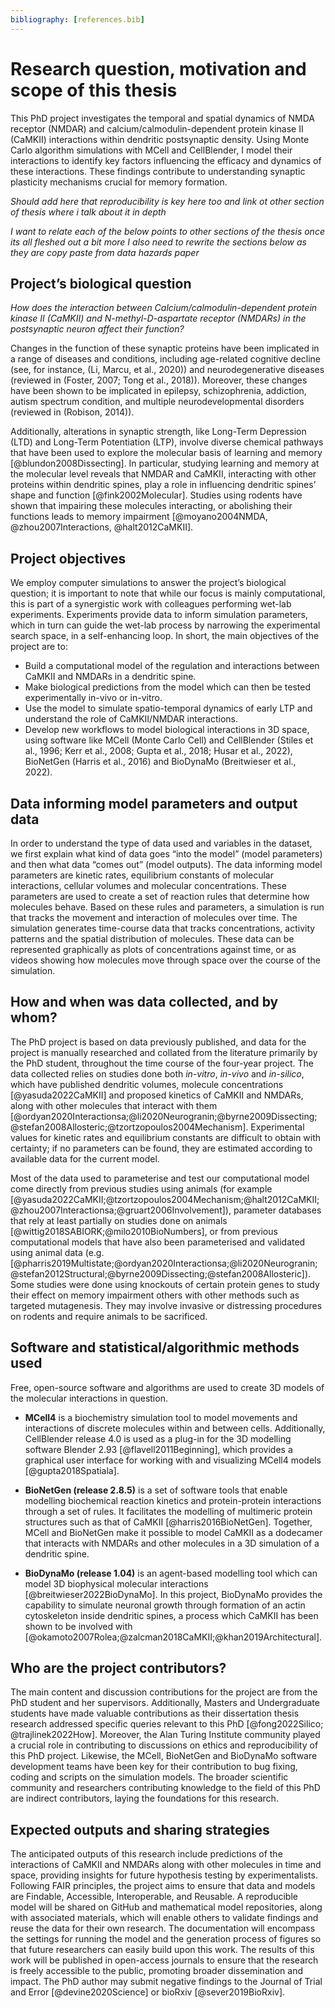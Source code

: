 ```yaml
---
bibliography: [references.bib]
---
```


# Research question, motivation and scope of this thesis

This PhD project investigates the temporal and spatial dynamics of NMDA receptor (NMDAR) and calcium/calmodulin-dependent protein kinase II (CaMKII) interactions within dendritic postsynaptic density. Using Monte Carlo algorithm simulations with MCell and CellBlender, I model their interactions to identify key factors influencing the efficacy and dynamics of these interactions. These findings contribute to understanding synaptic plasticity mechanisms crucial for memory formation.

_Should add here that reproducibility is key here too and link ot other section of thesis where i talk about it in depth_

_I want to relate each of the below points to other sections of the thesis once its all fleshed out a bit more_
_I also need to rewrite the sections below as they are copy paste from data hazards paper_

## Project's biological question

_How does the interaction between Calcium/calmodulin-dependent protein kinase II (CaMKII) and N-methyl-D-aspartate receptor (NMDARs) in the postsynaptic neuron affect their function?_

Changes in the function of these synaptic proteins have been implicated in a range of diseases and conditions, including age-related cognitive decline (see, for instance, (Li, Marcu, et al., 2020)) and neurodegenerative diseases (reviewed in (Foster, 2007; Tong et al., 2018)). Moreover, these changes have been shown to be implicated in epilepsy, schizophrenia, addiction, autism spectrum condition, and multiple neurodevelopmental disorders (reviewed in (Robison, 2014)).

Additionally, alterations in synaptic strength, like Long-Term Depression (LTD) and Long-Term Potentiation (LTP), involve diverse chemical pathways that have been used to explore the molecular basis of learning and memory [@blundon2008Dissecting]. In particular, studying learning and memory at the molecular level reveals that NMDAR and CaMKII, interacting with other proteins within dendritic spines, play a role in influencing dendritic spines' shape and function [@fink2002Molecular]. Studies using rodents have shown that impairing these molecules interacting, or abolishing their functions leads to memory impairment [@moyano2004NMDA, @zhou2007Interactions, @halt2012CaMKII]. 

## Project objectives

We employ computer simulations to answer the project’s biological question; it is important to note that while our focus is mainly computational, this is part of a synergistic work with colleagues performing wet-lab experiments. Experiments provide data to inform simulation parameters, which in turn can guide the wet-lab process by narrowing the experimental search space, in a self-enhancing loop. In short, the main objectives of the project are to:

- Build a computational model of the regulation and interactions between CaMKII and
NMDARs in a dendritic spine.
- Make biological predictions from the model which can then be tested experimentally
in-vivo or in-vitro.
- Use the model to simulate spatio-temporal dynamics of early LTP and understand the
role of CaMKII/NMDAR interactions.
- Develop new workflows to model biological interactions in 3D space, using software
like MCell (Monte Carlo Cell) and CellBlender (Stiles et al., 1996; Kerr et al., 2008; Gupta et al., 2018; Husar et al., 2022), BioNetGen (Harris et al., 2016) and BioDynaMo (Breitwieser et al., 2022).


## Data informing model parameters and output data
In order to understand the type of data used and variables in the dataset, we first explain what kind of data goes "into the model" (model parameters) and then what data "comes out" (model outputs). The data informing model parameters are kinetic rates, equilibrium constants of molecular interactions, cellular volumes and molecular concentrations. These parameters are used to create a set of reaction rules that determine how molecules behave. Based on these rules and parameters, a simulation is run that tracks the movement and interaction of molecules over time. The simulation generates time-course data that tracks concentrations, activity patterns and the spatial distribution of molecules. These data can be represented graphically as plots of concentrations against time, or as videos showing how molecules move through space over the course of the simulation.

## How and when was data collected, and by whom?
The PhD project is based on data previously published, and data for the project is manually researched and collated from the literature primarily by the PhD student, throughout the time course of the four-year project. The data collected relies on studies done both _in-vitro_, _in-vivo_ and _in-silico_, which have published dendritic volumes, molecule concentrations [@yasuda2022CaMKII] and proposed kinetics of CaMKII and NMDARs, along with other molecules that interact with them [@ordyan2020Interactionsa;@li2020Neurogranin;@byrne2009Dissecting;@stefan2008Allosteric;@tzortzopoulos2004Mechanism]. Experimental values for kinetic rates and equilibrium constants are difficult to obtain with certainty; if no parameters can be found, they are estimated according to available data for the current model.

Most of the data used to parameterise and test our computational model come directly from previous studies using animals (for example [@yasuda2022CaMKII;@tzortzopoulos2004Mechanism;@halt2012CaMKII;@zhou2007Interactionsa;@gruart2006Involvement]), parameter databases that rely at least partially on studies done on animals [@wittig2018SABIORK;@milo2010BioNumbers], or from previous computational models that have also been parameterised and validated using animal data (e.g. [@pharris2019Multistate;@ordyan2020Interactionsa;@li2020Neurogranin;@stefan2012Structural;@byrne2009Dissecting;@stefan2008Allosteric]). Some studies were done using knockouts of certain protein genes to study their effect on memory impairment others with other methods such as targeted mutagenesis. They may involve invasive or distressing procedures on rodents and require animals to be sacrificed.

## Software and statistical/algorithmic methods used
Free, open-source software and algorithms are used to create 3D models of the molecular interactions in question. 

- **MCell4** is a biochemistry simulation tool to model movements and interactions of discrete molecules within and between cells. Additionally, CellBlender release 4.0 is used as a plug-in for the 3D modelling software Blender 2.93 [@flavell2011Beginning], which provides a graphical user interface for working with and visualizing MCell4 models [@gupta2018Spatiala]. 

- **BioNetGen (release 2.8.5)** is a set of software tools that enable modelling biochemical reaction kinetics and protein-protein interactions through a set of rules. It facilitates the modelling of multimeric protein structures such as that of CaMKII [@harris2016BioNetGen]. Together, MCell and BioNetGen make it possible to model CaMKII as a dodecamer that interacts with NMDARs and other molecules in a 3D simulation of a dendritic spine.

- **BioDynaMo (release 1.04)** is an agent-based modelling tool which can model 3D biophysical molecular interactions [@breitwieser2022BioDynaMo]. In this project, BioDynaMo provides the capability to simulate neuronal growth through formation of an actin cytoskeleton inside dendritic spines, a process which CaMKII has been shown to be involved with [@okamoto2007Rolea;@zalcman2018CaMKII;@khan2019Architectural]. 

## Who are the project contributors?
The main content and discussion contributions for the project are from the PhD student and her supervisors. Additionally, Masters and Undergraduate students have made valuable contributions as their dissertation thesis research addressed specific queries relevant to this PhD [@fong2022Silico; @trajlinek2022How]. Moreover, the Alan Turing Institute community played a crucial role in contributing to discussions on ethics and reproducibility of this PhD project. Likewise, the MCell, BioNetGen and BioDynaMo software development teams have been key for their contribution to bug fixing, coding and scripts on the simulation models. The broader scientific community and researchers contributing knowledge to the field of this PhD are indirect contributors, laying the foundations for this research.

## Expected outputs and sharing strategies
The anticipated outputs of this research include predictions of the interactions of CaMKII and NMDARs along with other molecules in time and space, providing insights for future hypothesis testing by experimentalists. Following FAIR principles, the project aims to ensure that data and models are Findable, Accessible, Interoperable, and Reusable. A reproducible model will be shared on GitHub and mathematical model repositories, along with associated materials, which will enable others to validate findings and reuse the data for their own research. The documentation will encompass the settings for running the model and the generation process of figures so that future researchers can easily build upon this work. The results of this work will be published in open-access journals to ensure that the research is freely accessible to the public, promoting broader dissemination and impact. The PhD author may submit negative findings to the Journal of Trial and Error [@devine2020Science] or bioRxiv [@sever2019BioRxiv]. 
